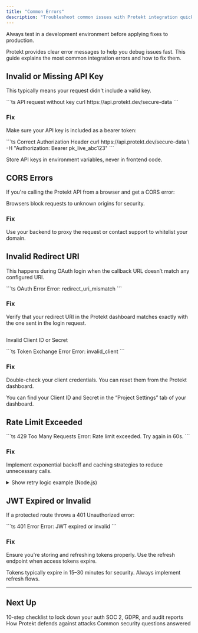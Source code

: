 ```yaml
---
title: "Common Errors"
description: "Troubleshoot common issues with Protekt integration quickly"
---
```


<Warning>Always test in a development environment before applying fixes to production.</Warning>

Protekt provides clear error messages to help you debug issues fast. This guide explains the most common integration errors and how to fix them.

##  Invalid or Missing API Key

This typically means your request didn't include a valid key.

<CodeGroup>
```ts API request without key
curl https://api.protekt.dev/secure-data
```
</CodeGroup>

###  Fix
Make sure your API key is included as a bearer token:

<CodeGroup>
```ts Correct Authorization Header
curl https://api.protekt.dev/secure-data \
  -H "Authorization: Bearer pk_live_abc123"
```
</CodeGroup>

<Tip>Store API keys in environment variables, never in frontend code.</Tip>

##  CORS Errors

If you're calling the Protekt API from a browser and get a CORS error:

<Warning>Browsers block requests to unknown origins for security.</Warning>

###  Fix
Use your backend to proxy the request or contact support to whitelist your domain.

##  Invalid Redirect URI

This happens during OAuth login when the callback URL doesn’t match any configured URI.

<CodeGroup>
```ts OAuth Error
Error: redirect_uri_mismatch
```
</CodeGroup>

###  Fix
Verify that your redirect URI in the Protekt dashboard matches exactly with the one sent in the login request.

## 
 Invalid Client ID or Secret

<CodeGroup>
```ts Token Exchange Error
Error: invalid_client
```
</CodeGroup>

###  Fix
Double-check your client credentials. You can reset them from the Protekt dashboard.

<Info>You can find your Client ID and Secret in the “Project Settings” tab of your dashboard.</Info>

##  Rate Limit Exceeded

<CodeGroup>
```ts 429 Too Many Requests
Error: Rate limit exceeded. Try again in 60s.
```
</CodeGroup>

###  Fix
Implement exponential backoff and caching strategies to reduce unnecessary calls.

<details>
<summary>Show retry logic example (Node.js)</summary>

```js
async function fetchWithBackoff(url, retries = 3) {
  try {
    const res = await fetch(url);
    if (res.status === 429 && retries > 0) {
      await new Promise(r => setTimeout(r, 1000));
      return fetchWithBackoff(url, retries - 1);
    }
    return res.json();
  } catch (err) {
    console.error(err);
  }
}
```
</details>

##  JWT Expired or Invalid

If a protected route throws a 401 Unauthorized error:

<CodeGroup>
```ts 401 Error
Error: JWT expired or invalid
```
</CodeGroup>

###  Fix
Ensure you're storing and refreshing tokens properly. Use the refresh endpoint when access tokens expire.

<Tip>Tokens typically expire in 15–30 minutes for security. Always implement refresh flows.</Tip>

---

##  Next Up

<CardGroup cols={2}>
<Card
  title="Security Best Practices"
  icon="shield"
  href="/security/best-practices"
>
  10-step checklist to lock down your auth
</Card>
<Card
  title="Compliance & Certifications"
  icon="check-circle"
  href="/security/compliance"
>
  SOC 2, GDPR, and audit reports
</Card>
<Card
  title="Threat Model"
  icon="diagram-project"
  href="/security/threat-model"
>
  How Protekt defends against attacks
</Card>
<Card
  title="Security FAQs"
  icon="question-circle"
  href="/security/faqs"
>
  Common security questions answered
</Card>
</CardGroup>
